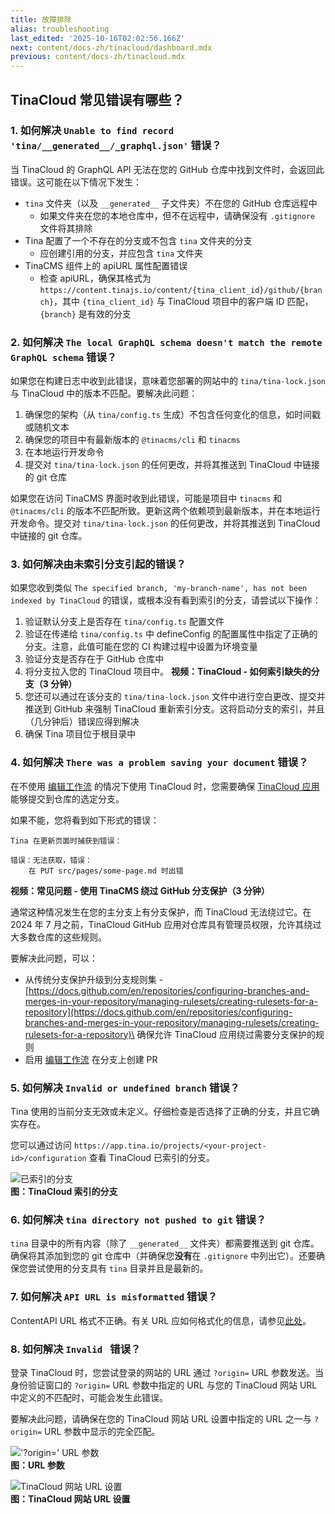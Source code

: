 ```yaml
---
title: 故障排除
alias: troubleshooting
last_edited: '2025-10-16T02:02:56.166Z'
next: content/docs-zh/tinacloud/dashboard.mdx
previous: content/docs-zh/tinacloud.mdx
---
```


## TinaCloud 常见错误有哪些？

### 1. 如何解决 `Unable to find record 'tina/__generated__/_graphql.json'` 错误？

当 TinaCloud 的 GraphQL API 无法在您的 GitHub 仓库中找到文件时，会返回此错误。这可能在以下情况下发生：

* `tina` 文件夹（以及 `__generated__` 子文件夹）不在您的 GitHub 仓库远程中
  * 如果文件夹在您的本地仓库中，但不在远程中，请确保没有 `.gitignore` 文件将其排除
* Tina 配置了一个不存在的分支或不包含 `tina` 文件夹的分支
  * 应创建引用的分支，并应包含 `tina` 文件夹
* TinaCMS 组件上的 apiURL 属性配置错误
  * 检查 apiURL，确保其格式为 `https://content.tinajs.io/content/{tina_client_id}/github/{branch}`，其中 `{tina_client_id}` 与 TinaCloud 项目中的客户端 ID 匹配，`{branch}` 是有效的分支

### 2. 如何解决 `The local GraphQL schema doesn't match the remote GraphQL schema` 错误？

如果您在构建日志中收到此错误，意味着您部署的网站中的 `tina/tina-lock.json` 与 TinaCloud 中的版本不匹配。要解决此问题：

1. 确保您的架构（从 `tina/config.ts` 生成）不包含任何变化的信息，如时间戳或随机文本
2. 确保您的项目中有最新版本的 `@tinacms/cli` 和 `tinacms`
3. 在本地运行开发命令
4. 提交对 `tina/tina-lock.json` 的任何更改，并将其推送到 TinaCloud 中链接的 git 仓库

如果您在访问 TinaCMS 界面时收到此错误，可能是项目中 `tinacms` 和 `@tinacms/cli` 的版本不匹配所致。更新这两个依赖项到最新版本，并在本地运行开发命令。提交对 `tina/tina-lock.json` 的任何更改，并将其推送到 TinaCloud 中链接的 git 仓库。

### 3. 如何解决由未索引分支引起的错误？

如果您收到类似 `The specified branch, 'my-branch-name', has not been indexed by TinaCloud` 的错误，或根本没有看到索引的分支，请尝试以下操作：

1. 验证默认分支上是否存在 `tina/config.ts` 配置文件
2. 验证在传递给 `tina/config.ts` 中 defineConfig 的配置属性中指定了正确的分支。注意，此值可能在您的 CI 构建过程中设置为环境变量
3. 验证分支是否存在于 GitHub 仓库中
4. 将分支拉入您的 TinaCloud 项目中。<Youtube embedSrc="https://youtube.com/embed/GDAQle7Q-sY" /> **视频：TinaCloud - 如何索引缺失的分支（3 分钟）**
5. 您还可以通过在该分支的 `tina/tina-lock.json` 文件中进行空白更改、提交并推送到 GitHub 来强制 TinaCloud 重新索引分支。这将启动分支的索引，并且（几分钟后）错误应得到解决
6. 确保 Tina 项目位于根目录中

### 4. 如何解决 `There was a problem saving your document` 错误？

在不使用 [编辑工作流](/editorial-workflow) 的情况下使用 TinaCloud 时，您需要确保 [TinaCloud 应用](https://github.com/apps/tina-cloud-app) 能够提交到仓库的选定分支。

如果不能，您将看到如下形式的错误：

```text
Tina 在更新页面时捕获到错误：

错误：无法获取，错误：
    在 PUT src/pages/some-page.md 时出错
```

<Youtube embedSrc=" https://www.youtube.com/embed/MTIJotdIG9E?si=8mcaNAqogQRwL678" />

**视频：常见问题 - 使用 TinaCMS 绕过 GitHub 分支保护（3 分钟）**

通常这种情况发生在您的主分支上有分支保护，而 TinaCloud 无法绕过它。在 2024 年 7 月之前，TinaCloud GitHub 应用对仓库具有管理员权限，允许其绕过大多数仓库的这些规则。

要解决此问题，可以：

* 从传统分支保护升级到分支规则集 - [https://docs.github.com/en/repositories/configuring-branches-and-merges-in-your-repository/managing-rulesets/creating-rulesets-for-a-repository](https://docs.github.com/en/repositories/configuring-branches-and-merges-in-your-repository/managing-rulesets/creating-rulesets-for-a-repository)\
  确保允许 TinaCloud 应用绕过需要分支保护的规则
* 启用 [编辑工作流](/editorial-workflow) 在分支上创建 PR

### 5. 如何解决 `Invalid or undefined branch` 错误？

Tina 使用的当前分支无效或未定义。仔细检查是否选择了正确的分支，并且它确实存在。

您可以通过访问 `https://app.tina.io/projects/<your-project-id>/configuration` 查看 TinaCloud 已索引的分支。

![已索引的分支](/img/docs/tinacloud/branch-status.png)\
**图：TinaCloud 索引的分支**

### 6. 如何解决 `tina directory not pushed to git` 错误？

`tina` 目录中的所有内容（除了 `__generated__` 文件夹）都需要推送到 git 仓库。确保将其添加到您的 git 仓库中（并确保您**没有**在 `.gitignore` 中列出它）。还要确保您尝试使用的分支具有 `tina` 目录并且是最新的。

### 7. 如何解决 `API URL is misformatted` 错误？

ContentAPI URL 格式不正确。有关 URL 应如何格式化的信息，请参见[此处](/docs/tinacloud/overview/#enabling-tina-cloud-in-tinacms)。

### 8. 如何解决 `Invalid ` 错误？

登录 TinaCloud 时，您尝试登录的网站的 URL 通过 `?origin=` URL 参数发送。当身份验证窗口的 `?origin=` URL 参数中指定的 URL 与您的 TinaCloud 网站 URL 中定义的不匹配时，可能会发生此错误。

要解决此问题，请确保在您的 TinaCloud 网站 URL 设置中指定的 URL 之一与 `?origin=` URL 参数中显示的完全匹配。

!['?origin=' URL 参数](/img/docs/introduction/origin-url-highlight.png)\
**图：URL 参数**

![TinaCloud 网站 URL 设置](/img/docs/introduction/tina-site-url-highlight.png)\
**图：TinaCloud 网站 URL 设置**